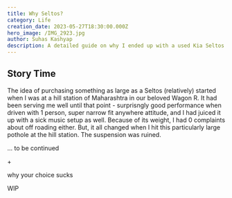 ---
title: Why Seltos?
category: Life
creation_date: 2023-05-27T18:30:00.000Z
hero_image: /IMG_2923.jpg
author: Suhas Kashyap
description: A detailed guide on why I ended up with a used Kia Seltos GTX+ DCT
---

## Story Time
The idea of purchasing something as large as a Seltos (relatively) started when I was at a hill station of Maharashtra in our beloved Wagon R. It had been serving me well until that point - surprisngly good performance when driven with 1 person, super narrow fit anywhere attitude, and I had juiced it up with a sick music setup as well. Because of its weight, I had 0 complaints about off roading either. 
But, it all changed when I hit this particularly large pothole at the hill station. The suspension was ruined. 


... to be continued 

\+

why your choice sucks

WIP
